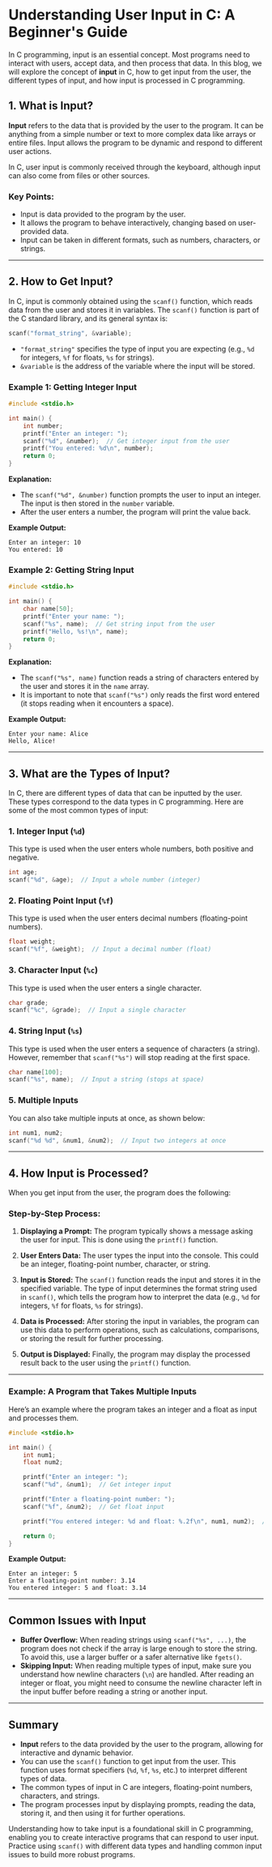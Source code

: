 # Understanding User Input in C: A Beginner's Guide

In C programming, input is an essential concept. Most programs need to interact with users, accept data, and then process that data. In this blog, we will explore the concept of **input** in C, how to get input from the user, the different types of input, and how input is processed in C programming.

## 1. What is Input?

**Input** refers to the data that is provided by the user to the program. It can be anything from a simple number or text to more complex data like arrays or entire files. Input allows the program to be dynamic and respond to different user actions.

In C, user input is commonly received through the keyboard, although input can also come from files or other sources.

### Key Points:

- Input is data provided to the program by the user.
- It allows the program to behave interactively, changing based on user-provided data.
- Input can be taken in different formats, such as numbers, characters, or strings.

---

## 2. How to Get Input?

In C, input is commonly obtained using the `scanf()` function, which reads data from the user and stores it in variables. The `scanf()` function is part of the C standard library, and its general syntax is:

```c
scanf("format_string", &variable);
```

- `"format_string"` specifies the type of input you are expecting (e.g., `%d` for integers, `%f` for floats, `%s` for strings).
- `&variable` is the address of the variable where the input will be stored.

### Example 1: Getting Integer Input

```c
#include <stdio.h>

int main() {
    int number;
    printf("Enter an integer: ");
    scanf("%d", &number);  // Get integer input from the user
    printf("You entered: %d\n", number);
    return 0;
}
```

**Explanation:**

- The `scanf("%d", &number)` function prompts the user to input an integer. The input is then stored in the `number` variable.
- After the user enters a number, the program will print the value back.

**Example Output:**

```
Enter an integer: 10
You entered: 10
```

### Example 2: Getting String Input

```c
#include <stdio.h>

int main() {
    char name[50];
    printf("Enter your name: ");
    scanf("%s", name);  // Get string input from the user
    printf("Hello, %s!\n", name);
    return 0;
}
```

**Explanation:**

- The `scanf("%s", name)` function reads a string of characters entered by the user and stores it in the `name` array.
- It is important to note that `scanf("%s")` only reads the first word entered (it stops reading when it encounters a space).

**Example Output:**

```
Enter your name: Alice
Hello, Alice!
```

---

## 3. What are the Types of Input?

In C, there are different types of data that can be inputted by the user. These types correspond to the data types in C programming. Here are some of the most common types of input:

### 1. **Integer Input (`%d`)**

This type is used when the user enters whole numbers, both positive and negative.

```c
int age;
scanf("%d", &age);  // Input a whole number (integer)
```

### 2. **Floating Point Input (`%f`)**

This type is used when the user enters decimal numbers (floating-point numbers).

```c
float weight;
scanf("%f", &weight);  // Input a decimal number (float)
```

### 3. **Character Input (`%c`)**

This type is used when the user enters a single character.

```c
char grade;
scanf("%c", &grade);  // Input a single character
```

### 4. **String Input (`%s`)**

This type is used when the user enters a sequence of characters (a string). However, remember that `scanf("%s")` will stop reading at the first space.

```c
char name[100];
scanf("%s", name);  // Input a string (stops at space)
```

### 5. **Multiple Inputs**

You can also take multiple inputs at once, as shown below:

```c
int num1, num2;
scanf("%d %d", &num1, &num2);  // Input two integers at once
```

---

## 4. How Input is Processed?

When you get input from the user, the program does the following:

### Step-by-Step Process:

1. **Displaying a Prompt:**
   The program typically shows a message asking the user for input. This is done using the `printf()` function.

2. **User Enters Data:**
   The user types the input into the console. This could be an integer, floating-point number, character, or string.

3. **Input is Stored:**
   The `scanf()` function reads the input and stores it in the specified variable. The type of input determines the format string used in `scanf()`, which tells the program how to interpret the data (e.g., `%d` for integers, `%f` for floats, `%s` for strings).

4. **Data is Processed:**
   After storing the input in variables, the program can use this data to perform operations, such as calculations, comparisons, or storing the result for further processing.

5. **Output is Displayed:**
   Finally, the program may display the processed result back to the user using the `printf()` function.

---

### Example: A Program that Takes Multiple Inputs

Here’s an example where the program takes an integer and a float as input and processes them.

```c
#include <stdio.h>

int main() {
    int num1;
    float num2;

    printf("Enter an integer: ");
    scanf("%d", &num1);  // Get integer input

    printf("Enter a floating-point number: ");
    scanf("%f", &num2);  // Get float input

    printf("You entered integer: %d and float: %.2f\n", num1, num2);  // Display input

    return 0;
}
```

**Example Output:**

```
Enter an integer: 5
Enter a floating-point number: 3.14
You entered integer: 5 and float: 3.14
```

---

## Common Issues with Input

- **Buffer Overflow:** When reading strings using `scanf("%s", ...)`, the program does not check if the array is large enough to store the string. To avoid this, use a larger buffer or a safer alternative like `fgets()`.
- **Skipping Input:** When reading multiple types of input, make sure you understand how newline characters (`\n`) are handled. After reading an integer or float, you might need to consume the newline character left in the input buffer before reading a string or another input.

---

## Summary

- **Input** refers to the data provided by the user to the program, allowing for interactive and dynamic behavior.
- You can use the `scanf()` function to get input from the user. This function uses format specifiers (`%d`, `%f`, `%s`, etc.) to interpret different types of data.
- The common types of input in C are integers, floating-point numbers, characters, and strings.
- The program processes input by displaying prompts, reading the data, storing it, and then using it for further operations.

Understanding how to take input is a foundational skill in C programming, enabling you to create interactive programs that can respond to user input. Practice using `scanf()` with different data types and handling common input issues to build more robust programs.
